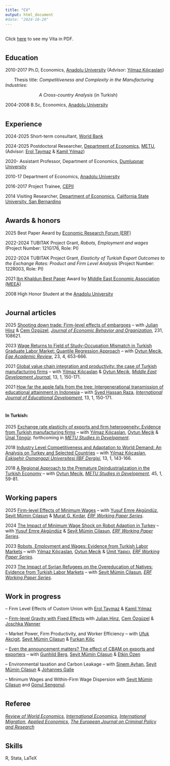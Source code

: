 ```yaml
---
title: "CV"
output: html_document
#date: "2024-10-20"
---
```



  
  
##
  
  Click  [here](https://drive.google.com/file/d/12PedDMmyBygtcXc69DUDty8EZyiUGElg/view?usp=sharing) to see my Vita in PDF.
  

#
#
#
#
#
#

## Education

2010-2017 Ph.D, Economics, [Anadolu University](https://anadolu.edu.tr/en) (Advisor: [Yılmaz Kılıçaslan](https://avesis.anadolu.edu.tr/ykilicaslan))

\ \ \ \ \ \ \ Thesis title: *Competitiveness and Complexity in the Manufacturing Industries:* 

\ \ \ \ \ \ \ \ \ \ \ \ \ \ \ \ \ \ \ \ \ \ \ \ \ \  *A Cross-country Analysis* (in Turkish)

2004-2008 B.Sc, Economics, [Anadolu University](https://anadolu.edu.tr/en)


#
#
#
#
#
#



## Experience
2024-2025 Short-term consultant, [World Bank](https://www.worldbank.org/ext/en/home)

2024-2025 Postdoctoral Researcher, [Department of Economics](https://econ.metu.edu.tr/en), [METU](https://www.metu.edu.tr/), (Advisor: [Erol Taymaz](https://users.metu.edu.tr/etaymaz/) & [Kamil Yılmaz](https://sites.google.com/view/kamilyilmaz/))

2020- Assistant Professor, Department of Economics, [Dumlupınar University](https://dpu.edu.tr/en)

2010-17 Department of Economics, [Anadolu University](https://anadolu.edu.tr/en)

2016-2017 Project Trainee, [CEPII](http://www.cepii.fr/CEPII/en/welcome.asp)

2014 Visiting Researcher, [Department of Economics](https://www.csusb.edu/economics), [California State University, San Bernardino](https://www.csusb.edu/)

#
#
#
#
#
#

## Awards & honors
2025 Best Paper Award by [Economic Research Forum (ERF)](https://erf.org.eg)

2022-2024 TUBITAK Project Grant, *Robots, Employment and wages* (Project Number: 121G176, Role: PI)

2022-2024 TUBITAK Project Grant, *Elasticity of Turkish Export Outcomes to the Exchange Rates: Product and Firm Level Analysis* (Project Number: 122R003, Role: PI)

2021 [Ibn Khaldun Best Paper](https://meeaweb.org/ibn-khaldun-winners) Award by [Middle East Economic Association (MEEA)](https://meeaweb.org/)

2008 High Honor Student at the [Anadolu University](https://anadolu.edu.tr/en)

#
#
#
#
#
#

## Journal articles
2025  [Shooting down trade: Firm-level effects of embargoes](sdown.html) -- with [Julian Hinz](https://julianhinz.com/) & [Cem Özgüzel](https://sites.google.com/view/cemozguzel/home), [*Journal of Economic Behavior and Organization*](https://www.sciencedirect.com/journal/journal-of-economic-behavior-and-organization), 231, 108621.

2023  [Wage Returns to Field of Study-Occupation Mismatch in Turkish Graduate Labor Market: Quantile Regression Approach](hmismatch.html) -- with [Oytun Mecik](https://iibf.ogu.edu.tr/Personel/Detay/14/doc-dr-oytun-mecik), [*Ege Academic Review*](https://dergipark.org.tr/en/pub/eab), 23, 4, 653-666.


2021  [Global value chain integration and productivity: the case of Turkish manufacturing firms](gvc.html) -- with [Yılmaz Kılıçaslan](https://avesis.anadolu.edu.tr/ykilicaslan)  & [Oytun Meçik](https://iibf.ogu.edu.tr/Personel/Detay/14/doc-dr-oytun-mecik), [*Middle East Development Journal*](https://www.tandfonline.com/journals/rmdj20), 13, 1, 150-171.


2021  [How far the apple falls from the tree: Intergenerational transmission of educational attainment in Indonesia](howfar.html) -- with [Syed Hassan Raza](http://www.qau.edu.pk/profile.php?id=809037), [*International Journal of Educational Development*](https://www.sciencedirect.com/journal/international-journal-of-educational-development), 13, 1, 150-171.


#
#

#### In Turkish:
2025  [Exchange rate elasticity of exports and firm heterogeneity: Evidence from Turkish manufacturing firms](122R003.html) -- with [Yılmaz Kılıçaslan](https://avesis.anadolu.edu.tr/ykilicaslan), [Oytun Meçik](https://iibf.ogu.edu.tr/Personel/Detay/14/doc-dr-oytun-mecik) & [Ünal Töngür](https://avesis.akdeniz.edu.tr/unaltongur/).
forthcoming in [*METU Studies in Development*](http://www2.feas.metu.edu.tr/metusd/ojs/index.php/metusd/index).

2018  [Industry Level Competitiveness and Adaptation to World Demand: An Analysis on Turkey and Selected Countries](esogu_demand.html) -- with [Yılmaz Kılıçaslan](https://avesis.anadolu.edu.tr/ykilicaslan), [*Eskişehir Osmangazi Üniversitesi İİBF Dergisi*](https://dergipark.org.tr/tr/pub/oguiibf), 13, 1, 143-166.

2018  [A Regional Approach to the Premature Deindustrialization in the Turkish
Economy](metu_denind.html) -- with [Oytun Mecik](https://iibf.ogu.edu.tr/Personel/Detay/14/doc-dr-oytun-mecik), [*METU Studies in Development*](http://www2.feas.metu.edu.tr/metusd/ojs/index.php/metusd/index), 45, 1, 59-81.


#
#
#

## Working papers
2025 [Firm-level Effects of Minimum Wages](minwage_prices.html) -- with [Yusuf Emre Akgündüz](http://myweb.sabanciuniv.edu/emreakgunduz/), [Seyit Mümin Cılasun](https://avesis.tedu.edu.tr/seyit.cilasun) & [Murat G. Kırdar](https://muratguraykirdar.weebly.com/), [*ERF Working Paper Series*](https://erf.org.eg/publication_cat/working-paper-series/).


2024  [The Impact of Minimum Wage Shock on Robot Adaption in Turkey](minwage_robot.html) -- with [Yusuf Emre Akgündüz](http://myweb.sabanciuniv.edu/emreakgunduz/) & [Seyit Mümin Cilasun](https://avesis.tedu.edu.tr/seyit.cilasun), [*ERF Working Paper Series*](https://erf.org.eg/publication_cat/working-paper-series/).

2023  [Robots, Employment and Wages: Evidence from Turkish Labor Markets](robot_121G176.html) -- with [Yılmaz Kılıçaslan](https://avesis.anadolu.edu.tr/ykilicaslan), [Oytun Mecik](https://iibf.ogu.edu.tr/Personel/Detay/14/doc-dr-oytun-mecik) & [Ümit Yapıcı](https://unis.ahievran.edu.tr/akademisyen/umityapici), [*ERF Working Paper Series*](https://erf.org.eg/publication_cat/working-paper-series/).


2023  [The Impact of Syrian Refugees on the Overeducation of Natives: Evidence from Turkish Labor Markets](overeducation.html) -- with [Seyit Mümin Cilasun](https://avesis.tedu.edu.tr/seyit.cilasun), [*ERF Working Paper Series*](https://erf.org.eg/publication_cat/working-paper-series/).

#
#
#

## Work in progress


-- Firm Level Effects of Custom Union with [Erol Taymaz](https://users.metu.edu.tr/etaymaz/) & [Kamil Yılmaz](https://sites.google.com/view/kamilyilmaz/)


-- [Firm-level Gravity with Fixed Effects](fes_firm.html) with [Julian Hinz](https://julianhinz.com/), [Cem Özgüzel](https://sites.google.com/view/cemozguzel/home) & [Joschka Wanner](https://www.ifw-kiel.de/experts/joschka-wanner/)


-- Market Power, Firm Productivity, and Worker Efficiency -- with [Ufuk Akcigit](https://www.ufukakcigit.com/), [Seyit Mümin Cilasun](https://avesis.tedu.edu.tr/seyit.cilasun) & [Furkan Kilic](https://economics.uchicago.edu/directory/Furkan-K%C4%B1l%C4%B1c)

-- [Even the announcement matters? The effect of CBAM on exports and exporters](cbam.html) -- with [Gunhild Berg](https://blogs.worldbank.org/en/team/g/gunhild-berg),  [Seyit Mümin Cilasun](https://avesis.tedu.edu.tr/seyit.cilasun) & [Etkin Özen](https://blogs.worldbank.org/en/team/e/etkin-ozen)


-- Environmental taxation and Carbon Leakage -- with [Sinem Ayhan](https://www.iza.org/person/8759/sinem-h-ayhan),  [Seyit Mümin Cilasun](https://avesis.tedu.edu.tr/seyit.cilasun) & [Johannes Galle](https://ipc.sabanciuniv.edu/en/johannes-galle-a4ec02)

-- Minimum Wages and Within-Firm Wage Dispersion with [Seyit Mümin Cilasun](https://avesis.tedu.edu.tr/seyit.cilasun) and [Gonul Sengonul](https://www.ozyegin.edu.tr/en/faculty/gonulsengul).

#
#
#

## Referee

[*Review of World Economics*](https://link.springer.com/journal/10290), [*International Economics*](https://www.sciencedirect.com/journal/international-economics), [*International Migration*](https://onlinelibrary.wiley.com/journal/14682435), [*Applied Economics*](https://www.tandfonline.com/journals/raec20), [*The European Journal on Criminal Policy and Research*](https://link.springer.com/journal/10610)

#
#
#

## Skills

R, Stata, LaTeX



